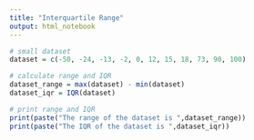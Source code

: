 ```yaml
---
title: "Interquartile Range"
output: html_notebook
---
```


```r
# small dataset
dataset = c(-50, -24, -13, -2, 0, 12, 15, 18, 73, 90, 100)

# calculate range and IQR
dataset_range = max(dataset) - min(dataset)
dataset_iqr = IQR(dataset)

# print range and IQR
print(paste("The range of the dataset is ",dataset_range))
print(paste("The IQR of the dataset is ",dataset_iqr))
```